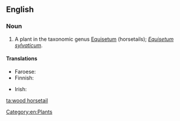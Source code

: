==English==

===Noun===
{{en-noun|sg=[[wood]] [[horsetail]]}}

# A plant in the taxonomic genus [[Equisetum]] (horsetails); ''[[Equisetum sylvaticum]]''.

====Translations====
{{trans-top|plant}}
* Faroese: {{t|fo|tyrilsgras|n}}
* Finnish: {{t-|fi|metsäkorte}}
{{trans-mid}}
* Irish: {{t|ga|scuab eich choille|f}}
{{trans-bottom}}

[[Category:en:Plants]]

[[ta:wood horsetail]]